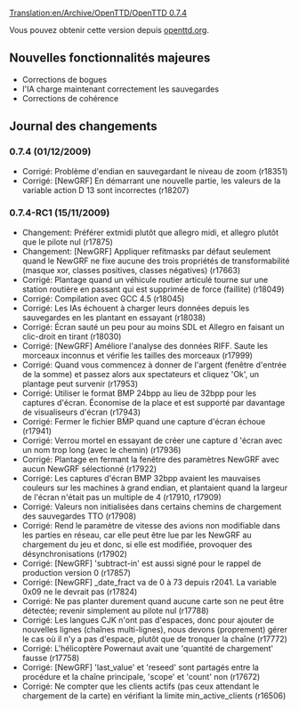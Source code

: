 [[Translation:en/Archive/OpenTTD/OpenTTD 0.7.4]]


{{fr/Archive/OpenTTD/Livraison|prec=en/Archive/OpenTTD/OpenTTD 0.7.3|suiv=en/Archive/OpenTTD/OpenTTD 0.7.5|date=01/12/2009}}

Vous pouvez obtenir cette version depuis [http://www.openttd.org/download-stable openttd.org].

==Nouvelles fonctionnalités majeures==

*Corrections de bogues
*l'IA charge maintenant correctement les sauvegardes
*Corrections de cohérence

==Journal des changements==

===0.7.4 (01/12/2009)===
* Corrigé: Problème d'endian en sauvegardant le niveau de zoom {{en/Development/Design Drafts/Flyspray|3333}} (r18351)
* Corrigé: [NewGRF] En démarrant une nouvelle partie, les valeurs de la variable action D 13 sont incorrectes {{en/Development/Design Drafts/Flyspray|3324}} (r18207)


===0.7.4-RC1 (15/11/2009)===
* Changement: Préférer extmidi plutôt que allegro midi, et allegro plutôt que le pilote nul {{en/Development/Design Drafts/Flyspray|3272}} (r17875)
* Changement: [NewGRF] Appliquer refitmasks par défaut seulement quand le NewGRF ne fixe aucune des trois propriétés de transformabilité (masque xor, classes positives, classes négatives) (r17663)
* Corrigé: Plantage quand un véhicule routier articulé tourne sur une station routière en passant qui est supprimée de force (faillite) {{en/Development/Design Drafts/Flyspray|3310}} (r18049)
* Corrigé: Compilation avec GCC 4.5 (r18045)
* Corrigé: Les IAs échouent à charger leurs données depuis les sauvegardes en les plantant en essayant {{en/Development/Design Drafts/Flyspray|3290}} (r18038)
* Corrigé: Écran sauté un peu pour au moins SDL et Allegro en faisant un clic-droit en tirant (r18030)
* Corrigé: [NewGRF] Améliore l'analyse des données RIFF. Saute les morceaux inconnus et  vérifie les tailles des morceaux (r17999)
* Corrigé: Quand vous commencez à donner de l'argent (fenêtre d'entrée de la somme) et passez alors aux spectateurs et cliquez 'Ok', un plantage peut survenir (r17953)
* Corrigé: Utiliser le format BMP 24bpp au lieu de 32bpp pour les captures d'écran. Économise de la place et est supporté par davantage de visualiseurs d'écran (r17943)
* Corrigé: Fermer le fichier BM̈P quand une capture d'écran échoue (r17941)
* Corrigé: Verrou mortel en essayant de créer une capture d 'écran avec un nom trop long (avec le chemin) (r17936)
* Corrigé: Plantage en fermant la fenêtre des paramètres NewGRF avec aucun NewGRF sélectionné {{en/Development/Design Drafts/Flyspray|3291}} (r17922)
* Corrigé: Les captures d'écran BMP 32bpp avaient les mauvaises couleurs sur les machines à grand endian, et plantaient quand la largeur de l'écran n'était pas un multiple de 4 (r17910, r17909)
* Corrigé: Valeurs non initialisées dans certains chemins de chargement des sauvegardes TTO {{en/Development/Design Drafts/Flyspray|3288}} (r17908)
* Corrigé: Rend le paramètre de vitesse des avions non modifiable dans les parties en réseau, car elle peut être lue par les NewGRF au chargement du jeu et donc, si elle est modifiée, provoquer des désynchronisations (r17902)
* Corrigé: [NewGRF] 'subtract-in' est aussi signé pour le rappel de production version 0 (r17857)
* Corrigé: [NewGRF] _date_fract va de 0 à 73 depuis r2041. La variable 0x09 ne le devrait pas (r17824)
* Corrigé: Ne pas planter durement quand aucune carte son ne peut être détectée; revenir simplement au pilote nul {{en/Development/Design Drafts/Flyspray|3268}} (r17788)
* Corrigé: Les langues CJK n'ont pas d'espaces, donc pour ajouter de nouvelles lignes (chaînes multi-lignes), nous devons (proprement) gérer le cas où il n'y a pas d'espace, plutôt que de tronquer la chaîne {{en/Development/Design Drafts/Flyspray|3264}} (r17772)
* Corrigé: L'hélicoptère Powernaut avait une 'quantité de chargement' fausse (r17758)
* Corrigé: [NewGRF] 'last_value' et 'reseed' sont partagés entre la procédure et la chaîne principale, 'scope' et 'count' non (r17672)
* Corrigé: Ne compter que les clients actifs (pas ceux attendant le chargement de la carte) en vérifiant la limite min_active_clients (r16506)